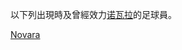 {{Catnav|頁面分類|...|義大利體育|義大利足球|效力意大利球會的球員}}
{{Catnav|頁面分類|...|各國足球|義大利足球|效力意大利球會的球員}}

以下列出現時及曾經效力[[诺瓦拉足球俱乐部|诺瓦拉]]的足球員。

[[Category:效力意大利球會的球員|Novara]]